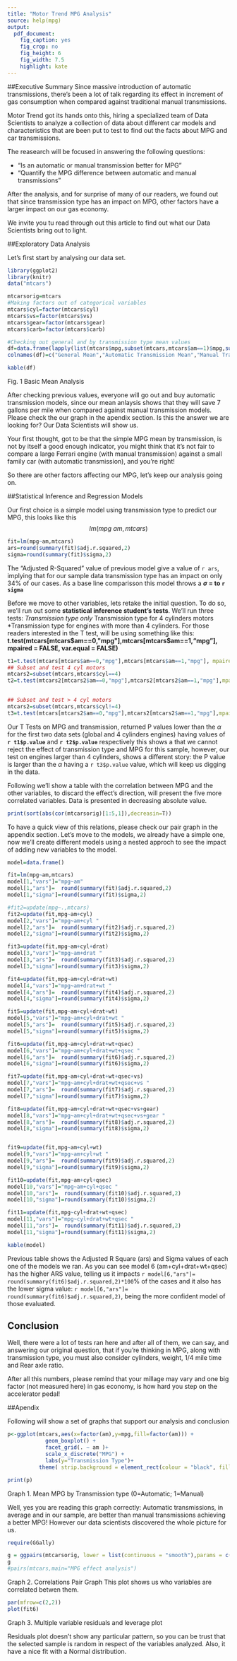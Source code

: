 ```yaml
---
title: "Motor Trend MPG Analysis"
source: help(mpg)
output:
  pdf_document:
    fig_caption: yes
    fig_crop: no
    fig_height: 6
    fig_width: 7.5
    highlight: kate
---
```


##Executive Summary
Since massive introduction of automatic transmissions, there's been a lot of talk regarding its effect in increment of gas consumption when compared against traditional manual transmissions.

Motor Trend got its hands onto this, hiring a specialized team of Data Scientists to analyze a collection of data about different car models and characteristics that are been put to test to find out the facts about MPG and car transmissions. 

The reasearch will be focused in answering the following questions:

* “Is an automatic or manual transmission better for MPG”
* "Quantify the MPG difference between automatic and manual transmissions"

After the analysis, and for surprise of many of our readers, we found out that since transmission type has an impact on MPG, other factors have a larger impact on our gas economy. 

We invite you tu read through out this article to find out what our Data Scientists bring out to light. 

##Exploratory Data Analysis

Let's first start by analysing our data set. 

```r
library(ggplot2)
library(knitr)
data("mtcars")

mtcarsorig=mtcars
#Making factors out of categorical variables
mtcars$cyl=factor(mtcars$cyl)
mtcars$vs=factor(mtcars$vs)
mtcars$gear=factor(mtcars$gear)
mtcars$carb=factor(mtcars$carb)

#Checking out general and by transmission type mean values
df=data.frame(lapply(list(mtcars$mpg,subset(mtcars,mtcars$am==1)$mpg,subset(mtcars,mtcars$am==0)$mpg),mean))
colnames(df)=c("General Mean","Automatic Transmission Mean","Manual Transmission Mean")

```


```r
kable(df)

```

Fig. 1 Basic Mean Analysis

After checking previous values, everyone will go out and buy automatic transmission models, since our mean anlaysis shows that they will save 7 gallons per mile when compared against manual transmission models. Please check the our graph in the apendix section.
Is this the answer we are looking for? Our Data Scientists will show us.

Your first thought, got to be that the simple MPG mean by transmission, is not by itself a good enough indicator, you might think that it's not fair to compare a large Ferrari engine (with manual transmission) against a small family car (with automatic transmission), and you're right!

So there are other factors affecting our MPG, let's keep our analysis going on.

##Statistical Inference and Regression Models

Our first choice is a simple model using transmission type to predict our MPG, this looks like this $$ lm(mpg~am,mtcars) $$ 

```r
fit=lm(mpg~am,mtcars)
ars=round(summary(fit)$adj.r.squared,2)
sigma=round(summary(fit)$sigma,2)

```

The "Adjusted R-Squared" value of previous model give a value of `r ars`, implying that for our sample data transmission type has an impact on only 34% of our cases. As a base line comparisson this model throws a **$\sigma$ = to `r sigma`**

Before we move to other variables, lets retake the initial question. To do so, we'll run out some **statistical inference student's tests**. 
We'll run three tests: 
*Transmission type only 
*Transmission type for 4 cylinders motors
*Transmission type for engines with more than 4 cylinders. 
For those readers interested in the T test, will be using something like this: 
** t.test(mtcars[mtcars$am==0,"mpg"],mtcars[mtcars$am==1,"mpg"], mpaired = FALSE, var.equal = FALSE) **

```r

t1=t.test(mtcars[mtcars$am==0,"mpg"],mtcars[mtcars$am==1,"mpg"], mpaired = FALSE, var.equal = FALSE)
## Subset and test 4 cyl motors
mtcars2=subset(mtcars,mtcars$cyl==4)
t2=t.test(mtcars2[mtcars2$am==0,"mpg"],mtcars2[mtcars2$am==1,"mpg"],mpaired = FALSE, var.equal = FALSE)
   

## Subset and test > 4 cyl motors
mtcars2=subset(mtcars,mtcars$cyl!=4)
t3=t.test(mtcars[mtcars2$am==0,"mpg"],mtcars2[mtcars2$am==1,"mpg"],mpaired = FALSE, var.equal = FALSE)

```

Our T Tests on MPG and transmission, returned P values lower than the $\alpha$ for the first two data sets (global and 4 cylinders engines) having values of **`r t1$p.value`** and **`r t2$p.value`** respectively this shows a that we cannot reject the effect of transmission type and MPG for this sample, however, our test on engines larger than 4 cylinders, shows a different story: the P value is larger than the $\alpha$ having a `r t3$p.value` value, which will keep us digging in the data.

Following we'll show a table with the correlation between MPG and the other variables, to discard the effect's direction, will present the five more correlated variables. Data is presented in decreasing absolute value. 

```r
print(sort(abs(cor(mtcarsorig)[1:5,1]),decreasin=T))

```

To have a quick view of this relations, please check our pair graph in the appendix section.
Let's move to the models, we already have a simple one, now we'll create different models using a nested approch to see the impact of adding new variables to the model.

```r
model=data.frame()

fit=lm(mpg~am,mtcars)
model[1,"vars"]="mpg~am"
model[1,"ars"]=  round(summary(fit)$adj.r.squared,2)
model[1,"sigma"]=round(summary(fit)$sigma,2)

#fit2=update(mpg~.,mtcars)
fit2=update(fit,mpg~am+cyl)
model[2,"vars"]="mpg~am+cyl "
model[2,"ars"]=  round(summary(fit2)$adj.r.squared,2)
model[2,"sigma"]=round(summary(fit2)$sigma,2)

fit3=update(fit,mpg~am+cyl+drat)
model[3,"vars"]="mpg~am+drat "
model[3,"ars"]=  round(summary(fit3)$adj.r.squared,2)
model[3,"sigma"]=round(summary(fit3)$sigma,2)

fit4=update(fit,mpg~am+cyl+drat+wt)
model[4,"vars"]="mpg~am+drat+wt "
model[4,"ars"]=  round(summary(fit4)$adj.r.squared,2)
model[4,"sigma"]=round(summary(fit4)$sigma,2)

fit5=update(fit,mpg~am+cyl+drat+wt)
model[5,"vars"]="mpg~am+cyl+drat+wt "
model[5,"ars"]=  round(summary(fit5)$adj.r.squared,2)
model[5,"sigma"]=round(summary(fit5)$sigma,2)

fit6=update(fit,mpg~am+cyl+drat+wt+qsec)
model[6,"vars"]="mpg~am+cyl+drat+wt+qsec "
model[6,"ars"]=  round(summary(fit6)$adj.r.squared,2)
model[6,"sigma"]=round(summary(fit6)$sigma,2)

fit7=update(fit,mpg~am+cyl+drat+wt+qsec+vs)
model[7,"vars"]="mpg~am+cyl+drat+wt+qsec+vs "
model[7,"ars"]=  round(summary(fit7)$adj.r.squared,2)
model[7,"sigma"]=round(summary(fit7)$sigma,2)

fit8=update(fit,mpg~am+cyl+drat+wt+qsec+vs+gear)
model[8,"vars"]="mpg~am+cyl+drat+wt+qsec+vs+gear "
model[8,"ars"]=  round(summary(fit8)$adj.r.squared,2)
model[8,"sigma"]=round(summary(fit8)$sigma,2)


fit9=update(fit,mpg~am+cyl+wt)
model[9,"vars"]="mpg~am+cyl+wt "
model[9,"ars"]=  round(summary(fit9)$adj.r.squared,2)
model[9,"sigma"]=round(summary(fit9)$sigma,2)

fit10=update(fit,mpg~am+cyl+qsec)
model[10,"vars"]="mpg~am+cyl+qsec "
model[10,"ars"]=  round(summary(fit10)$adj.r.squared,2)
model[10,"sigma"]=round(summary(fit10)$sigma,2)

fit11=update(fit,mpg~cyl+drat+wt+qsec)
model[11,"vars"]="mpg~cyl+drat+wt+qsec "
model[11,"ars"]=  round(summary(fit11)$adj.r.squared,2)
model[11,"sigma"]=round(summary(fit11)$sigma,2)

kable(model)


```

Previous table shows the Adjusted R Square (ars) and Sigma values of each one of the models we ran. As you can see model 6 (am+cyl+drat+wt+qsec) has the higher ARS value, telling us it impacts `r model[6,"ars"]=  round(summary(fit6)$adj.r.squared,2)*100`% of the cases and it also has the lower sigma value: `r model[6,"ars"]=  round(summary(fit6)$adj.r.squared,2)`, being the more confident model of those evaluated.

## Conclusion
Well, there were a lot of tests ran here and after all of them, we can say, and answering our original question, that if you're thinking in MPG, along with transmission type, you must also consider cylinders, weight, 1/4 mile time and Rear axle ratio.

After all this numbers, please remind that your millage may vary and one big factor (not measured here) in gas economy, is how hard you step on the accelerator pedal!

##Apendix

Following will show a set of graphs that support our analysis and conclusion

```r

p<-ggplot(mtcars,aes(x=factor(am),y=mpg,fill=factor(am))) +
            geom_boxplot() +
            facet_grid(. ~ am )+        
            scale_x_discrete("MPG") +
            labs(y="Transmission Type")+          
          theme( strip.background = element_rect(colour = "black", fill = "orange")                               )

print(p)

```
Graph 1. Mean MPG by Transmission type (0=Automatic; 1=Manual)

Well, yes you are reading this graph correctly: Automatic transmissions, in average and in our sample, are better than manual transmissions achieving a better MPG! However our data scientists discovered the whole picture for us.

```r
require(GGally)

g = ggpairs(mtcarsorig, lower = list(continuous = "smooth"),params = c(method ="loess"))
g
#pairs(mtcars,main="MPG effect analysis")

```
Graph 2. Correlations Pair Graph
This plot shows us who variables are correlated betwen them.

```r

par(mfrow=c(2,2))
plot(fit6)

```
Graph 3. Multiple variable residuals and leverage plot

Residuals plot doesn't show any particular pattern, so you can be trust that the selected sample is random in respect of the variables analyzed. Also, it have a nice fit with a Normal distribution.
